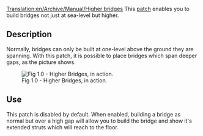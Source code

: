 [[Translation:en/Archive/Manual/Higher bridges]]
This [[en/Community/Patches/Patches|patch]] enables you to build bridges not just at sea-level but higher.

== Description ==

Normally, bridges can only be built at one-level above the ground they are spanning.  With this patch, it is possible to place bridges which span deeper gaps, as the picture shows.

[[File:en/Archive/Manual/Higher bridges.png|Fig 1.0 - Higher Bridges, in action.]]

== Use ==

This patch is disabled by default.  When enabled, building a bridge as normal but over a high gap will allow you to build the bridge and show it's extended struts which will reach to the floor.